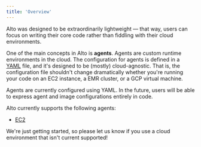 ```yaml
---
title: 'Overview'
---
```


  Alto was designed to be extraordinarily lightweight — that way, users can focus on
  writing their core code rather than fiddling with their cloud environments.

  One of the main concepts in Alto is **agents**. Agents are custom runtime environments
  in the cloud. The configuration for agents is defined in a
  [YAML](/agents/configuration/v0.0.8/jinja_yaml) file, and it's designed to be (mostly)
  cloud-agnostic. That is, the configuration file shouldn't change dramatically whether
  you're running your code on an EC2 instance, a EMR cluster, or a GCP virtual machine.

  <Note>
  Agents are currently configured using YAML. In the future, users will be able to
  express agent and image configurations entirely in code.
  </Note>

  Alto currently supports the following agents:
  - [EC2](/agents/configuration/v0.0.8/infra/ec2)

  We're just getting started, so please let us know if you use a cloud environment that
  isn't current supported!